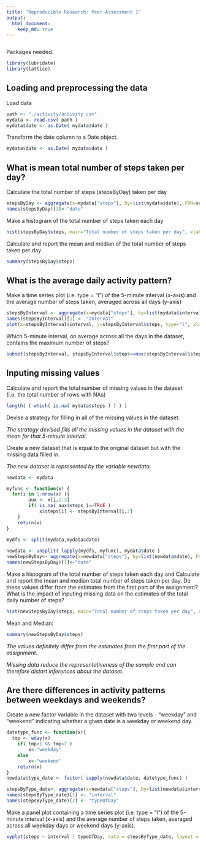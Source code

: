 ```yaml
---
title: "Reproducible Research: Peer Assessment 1"
output: 
  html_document:
    keep_md: true
---
```


```r
```

Packages needed.
```r
library(lubridate)
library(lattice)
```




## Loading and preprocessing the data


Load data
```r
path <- "./activity/activity.csv"
mydata <- read.csv( path )
mydata$date <- as.Date( mydata$date )
```


Transform the date column to a Date object.
```r
mydata$date <- as.Date( mydata$date )
```




## What is mean total number of steps taken per day?


Calculate the total number of steps (stepsByDay) taken per day
```r
stepsByDay <- aggregate(x=mydata["steps"], by=list(mydata$date), FUN=sum, na.rm=TRUE)
names(stepsByDay)[1]<-"date"
```


Make a histogram of the total number of steps taken each day
```r
hist(stepsByDay$steps, main="Total number of steps taken per day", xlab="Number of steps", col="green")
```


Calculate and report the mean and median of the total number of steps taken per day
```r
summary(stepsByDay$steps)
```




## What is the average daily activity pattern?


Make a time series plot (i.e. type = "l") of the 5-minute interval (x-axis) and the average number of steps taken, averaged across all days (y-axis)
```r
stepsByInterval <- aggregate(x=mydata["steps"], by=list(mydata$interval), FUN=mean, na.rm=TRUE)
names(stepsByInterval)[1] <- "interval"
plot(x=stepsByInterval$interval, y=stepsByInterval$steps, type="l", xlab="Interval [Minutes]", ylab="Average number of Steps", main="Time series plot")
```


Which 5-minute interval, on average across all the days in the dataset, contains the maximum number of steps?
```r
subset(stepsByInterval, stepsByInterval$steps==max(stepsByInterval$steps))
```




## Inputing missing values


Calculate and report the total number of missing values in the dataset (i.e. the total number of rows with NAs)
```r
length( ( which( is.na( mydata$steps ) ) ) )
```


Devise a strategy for filling in all of the missing values in the dataset. 

*The strategy devised fills all the missing values in the dataset with the mean for that 5-minute interval*.

Create a new dataset that is equal to the original dataset but with the missing data filled in.

*The new dataset is represented by the variable newdata*.
```r
newdata <- mydata

myfunc <- function(x) {
  for(i in 1:nrow(x) ){
		aux <- x[i,1:3]
		if( is.na( aux$steps )==TRUE )
			x$steps[i] <- stepsByInterval[i,2]
	}
	return(x)
}
		   
mydfs <- split(mydata,mydata$date)

newdata <- unsplit( lapply(mydfs, myfunc), mydata$date )
newStepsByDay<- aggregate(x=newdata["steps"], by=list(newdata$date), FUN=sum, na.rm=FALSE)
names(newStepsByDay)[1]<-"date"
```


Make a histogram of the total number of steps taken each day and Calculate and report the mean and median total number of steps taken per day. Do these values differ from the estimates from the first part of the assignment? What is the impact of inputing missing data on the estimates of the total daily number of steps?
```r
hist(newStepsByDay$steps, main="Total number of steps taken per day", xlab="Number of steps", col="green")
```


Mean and Median:
```r
summary(newStepsByDay$steps)
```


*The values definitely differ from the estimates from the first part of the assignment*. 

*Missing data reduce the representativeness of the sample and can therefore distort inferences about the dataset*.


## Are there differences in activity patterns between weekdays and weekends?


Create a new factor variable in the dataset with two levels - "weekday" and "weekend" indicating whether a given date is a weekday or weekend day.
```r
datetype_func <- function(x){
  tmp <- wday(x)	
	if( tmp>1 && tmp<7 )
		x<-"weekday"
	else
		x<-"weekend"
	return(x)
}
newdata$type_date <- factor( sapply(newdata$date, datetype_func) )

stepsByType_date<- aggregate(x=newdata["steps"], by=list(newdata$interval, newdata$type_date), FUN=mean, na.rm=TRUE)
names(stepsByType_date)[1] <- "interval"
names(stepsByType_date)[2] <- "typeOfDay"
```


Make a panel plot containing a time series plot (i.e. type = "l") of the 5-minute interval (x-axis) and the average number of steps taken, averaged across all weekday days or weekend days (y-axis).
```r
xyplot(steps ~ interval | typeOfDay, data = stepsByType_date, layout = c(1, 2), type="l")
```